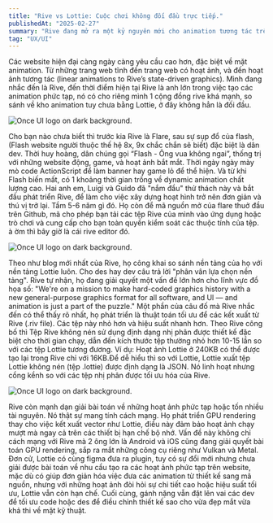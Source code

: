 ```yaml
---
title: "Rive vs Lottie: Cuộc chơi không đối đầu trực tiếp."
publishedAt: "2025-02-27"
summary: "Rive đang mở ra một kỷ nguyên mới cho animation tương tác trên web."
tag: "UX/UI"
---
```


Các website hiện đại càng ngày càng yêu cầu cao hơn, đặc biệt về mặt animation. Từ những trang web tĩnh đến trang web có hoạt ảnh, và đến hoạt ảnh tương tác (linear animations to Rive’s state-driven graphics).
Mình đang nhắc đến là Rive, đến thời điểm hiện tại Rive là anh lớn trong việc tạo các animation phức tạp, nó có cho riêng mình 1 cộng đồng rive khá mạnh, so sánh về kho animation tuy chưa bằng Lottie, ở đây không hẳn là đối đầu.

![Once UI logo on dark background.](https://images.spiderum.com/sp-images/5c753870f4c711efb2c67768c7daa072.png)

Cho bạn nào chưa biết thì trước kia Rive là Flare, sau sự sụp đổ của flash, (Flash website người thuộc thế hệ 8x, 9x chắc chắn sẽ biết) đặc biệt là dân dev. Thời huy hoàng, dân chúng gọi “Flash - Ông vua không ngai”, thống trị với những website động, game, và hoạt ảnh bắt mắt. Thời ngày ngày mày mò code ActionScript để làm banner hay game lỏ để thể hiện. Và từ khi Flash biến mất, có 1 khoảng thời gian trống về dynamic animation chất lượng cao. Hai anh em, Luigi và Guido đã "nắm đầu" thử thách này và bắt đầu phát triển Rive, để làm cho việc xây dựng hoạt hình trở nên đơn giản và thú vị trở lại. Tầm 5-6 năm gì đó. Họ còn để mã nguồn mở của flare thuở đầu trên Github, mã cho phép bạn tải các tệp Rive của mình vào ứng dụng hoặc trò chơi và cung cấp cho bạn toàn quyền kiểm soát các thuộc tính của tệp. à ờm thì bây giờ là cái rive editor đó.

![Once UI logo on dark background.](https://images.spiderum.com/sp-images/21e9cfb0f4d411efb611d533fd8d6bcf.png)

Theo như blog mới nhất của Rive, họ công khai so sánh nền tảng của họ với nền tảng Lottie luôn. Cho des hay dev câu trả lời "phân vân lựa chọn nền tảng". Rive tự nhận, họ đang giải quyết một vấn đề lớn hơn cho lĩnh vực đồ họa số: "We're on a mission to make hard-coded graphics history with a new general-purpose graphics format for all software, and Ul — and animation is just a part of the puzzle."
Một phần của câu đố mà Rive nhắc đến có thể thấy rõ nhất, họ phát triển là thuật toán tối ưu để các kết xuất từ Rive (.riv file). Các tệp này nhỏ hơn và hiệu suất nhanh hơn. Theo Rive công bố thì Tệp Rive không nén sử dụng định dạng nhị phân được thiết kế đặc biệt cho thời gian chạy, dẫn đến kích thước tệp thường nhỏ hơn 10-15 lần so với các tệp Lottie tương đương. 
Ví dụ: Hoạt ảnh Lottie ở 240KB có thể được tạo lại trong Rive chỉ với 16KB.Để dễ hiểu thì so với Lottie, Lottie xuất tệp Lottie không nén (tệp .lottie) được định dạng là JSON. Nó linh hoạt nhưng cồng kềnh so với các tệp nhị phân được tối ưu hóa của Rive.

![Once UI logo on dark background.](/images/projects/project-01/cover-01.jpg)

Rive còn mạnh dạn giải bài toán về những hoạt ảnh phức tạp hoặc tốn nhiều tài nguyên. Nó thật sự mang tính cách mạng. Họ phát triển GPU rendering thay cho việc kết xuất vector như Lottie, điều này đảm bảo hoạt ảnh chạy mượt mà ngay cả trên các thiết bị hạn chế bộ nhớ. Vấn đề này không chỉ cách mạng với Rive mà 2 ông lớn là Android và iOS cũng đang giải quyết bài toán GPU rendering, sắp ra mắt những công cụ riêng như Vulkan và Metal.
Đơn cử, Lottie có cùng figma đưa ra plugin, tuy có sự đổi mới nhưng chưa giải được bài toán về nhu cầu tạo ra các hoạt ảnh phức tạp trên website, mặc dù có giúp đơn giản hóa việc đưa các animation từ thiết kế sang mã nguồn, nhưng với những hoạt ảnh đòi hỏi sự chi tiết cao hoặc hiệu suất tối ưu, Lottie vẫn còn hạn chế. Cuối cùng, gánh nặng vẫn đặt lên vai các dev để tối ưu code hoặc des để điều chỉnh thiết kế sao cho vừa đẹp mắt vừa khả thi về mặt kỹ thuật.
